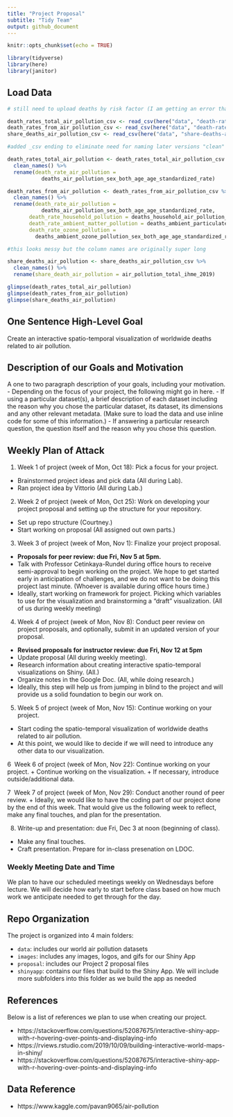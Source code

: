 ```yaml
---
title: "Project Proposal"
subtitle: "Tidy Team"
output: github_document
---
```


```r
knitr::opts_chunk$set(echo = TRUE)

library(tidyverse)
library(here)
library(janitor)
```

## Load Data 

```r
# still need to upload deaths by risk factor (I am getting an error that says "Unexpected Response from Server, probably because the file is large)

death_rates_total_air_pollution_csv <- read_csv(here("data", "death-rates-total-air-pollution.csv"))
death_rates_from_air_pollution_csv <- read_csv(here("data", "death-rates-from-air-pollution.csv"))
share_deaths_air_pollution_csv <- read_csv(here("data", "share-deaths-air-pollution.csv"))

#added _csv ending to eliminate need for naming later versions "clean"
```

```r
death_rates_total_air_pollution <- death_rates_total_air_pollution_csv %>%
  clean_names() %>% 
  rename(death_rate_air_pollution = 
           deaths_air_pollution_sex_both_age_age_standardized_rate)

death_rates_from_air_pollution <- death_rates_from_air_pollution_csv %>%
  clean_names() %>% 
  rename(death_rate_air_pollution = 
           deaths_air_pollution_sex_both_age_age_standardized_rate, 
       death_rate_household_pollution = deaths_household_air_pollution_from_solid_fuels_sex_both_age_age_standardized_rate, 
       death_rate_ambient_matter_pollution = deaths_ambient_particulate_matter_pollution_sex_both_age_age_standardized_rate, 
       death_rate_ozone_pollution = 
         deaths_ambient_ozone_pollution_sex_both_age_age_standardized_rate)

#this looks messy but the column names are originally super long 

share_deaths_air_pollution <- share_deaths_air_pollution_csv %>% 
  clean_names() %>% 
  rename(share_death_air_pollution = air_pollution_total_ihme_2019)
```


```r
glimpse(death_rates_total_air_pollution)
glimpse(death_rates_from_air_pollution)
glimpse(share_deaths_air_pollution)
```

## One Sentence High-Level Goal

Create an interactive spatio-temporal visualization of worldwide deaths related to air pollution. 

## Description of our Goals and Motivation 

A one to two paragraph description of your goals, including your motivation. 
- Depending on the focus of your project, the following might go in here.
- If using a particular dataset(s), a brief description of each dataset including the reason why you chose the particular dataset, its dataset, its dimensions and any other relevant metadata. (Make sure to load the data and use inline code for some of this information.)
- If answering a particular research question, the question itself and the reason why you chose this question.

## Weekly Plan of Attack

1. Week 1 of project (week of Mon, Oct 18): Pick a focus for your project.
  + Brainstormed project ideas and pick data (All during Lab). 
  + Ran project idea by Vittorio (All during Lab.)

2. Week 2 of project (week of Mon, Oct 25): Work on developing your project proposal and setting up the structure for your repository.
  + Set up repo structure (Courtney.)
  + Start working on proposal (All assigned out own parts.)

3. Week 3 of project (week of Mon, Nov 1): Finalize your project proposal.
  + **Proposals for peer review: due Fri, Nov 5 at 5pm.**
  + Talk with Professor Cetinkaya-Rundel during office hours to receive semi-approval to begin working on the project. We hope to get started early in anticipation of challenges, and we do not want to be doing this project last minute. (Whoever is available during office hours time.)
  + Ideally, start working on framework for project. Picking which variables to use for the visualization and brainstorming a "draft" visualization. (All of us during weekly meeting)

4. Week 4 of project (week of Mon, Nov 8): Conduct peer review on project proposals, and optionally, submit in an updated version of your proposal.
  + **Revised proposals for instructor review: due Fri, Nov 12 at 5pm**
  + Update proposal (All during weekly meeting). 
  + Research information about creating interactive spatio-temporal visualizations on Shiny. (All.)
  + Organize notes in the Google Doc. (All, while doing research.)
  + Ideally, this step will help us from jumping in blind to the project and will provide us a solid foundation to begin our work on. 

5. Week 5 of project (week of Mon, Nov 15): Continue working on your project.
  + Start coding the spatio-temporal visualization of worldwide deaths related to air pollution. 
  + At this point, we would like to decide if we will need to introduce any other data to our visualization. 

6  Week 6 of project (week of Mon, Nov 22): Continue working on your project.
  + Continue working on the visualization. 
  + If necessary, introduce outside/additional data. 

7  Week 7 of project (week of Mon, Nov 29): Conduct another round of peer review.
  + Ideally, we would like to have the coding part of our project done by the end of this week. That would give us the following week to reflect, make any final touches, and plan for the presentation. 

8. Write-up and presentation: due Fri, Dec 3 at noon (beginning of class).
  + Make any final touches. 
  + Craft presentation. Prepare for in-class presenation on LDOC. 

### Weekly Meeting Date and Time 

We plan to have our scheduled meetings weekly on Wednesdays before lecture. We will decide how early to start before class based on how much work we anticipate needed to get through for the day.

## Repo Organization

The project is organized into 4 main folders: 

* `data`: includes our world air pollution datasets
* `images`: includes any images, logos, and gifs for our Shiny App
* `proposal`: includes our Project 2 proposal files
* `shinyapp`: contains our files that build to the Shiny App. We will include more subfolders into this folder as we build the app as needed

## References 

Below is a list of references we plan to use when creating our project. 

* https://stackoverflow.com/questions/52087675/interactive-shiny-app-with-r-hovering-over-points-and-displaying-info
* https://rviews.rstudio.com/2019/10/09/building-interactive-world-maps-in-shiny/
* https://stackoverflow.com/questions/52087675/interactive-shiny-app-with-r-hovering-over-points-and-displaying-info

## Data Reference 
* https://www.kaggle.com/pavan9065/air-pollution

